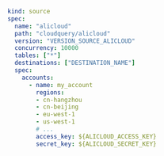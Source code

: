 ```yaml copy
kind: source
spec:
  name: "alicloud"
  path: "cloudquery/alicloud"
  version: "VERSION_SOURCE_ALICLOUD"
  concurrency: 10000
  tables: ["*"]
  destinations: ["DESTINATION_NAME"]
  spec:
    accounts:
      - name: my_account
        regions:
        - cn-hangzhou
        - cn-beijing
        - eu-west-1
        - us-west-1
        # ...
        access_key: ${ALICLOUD_ACCESS_KEY}
        secret_key: ${ALICLOUD_SECRET_KEY}
```